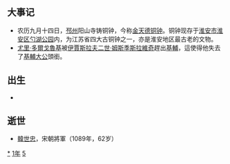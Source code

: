 {{yearTOC|1151|西夏'''[[天盛_(西夏)|天盛]]三年'''；大理'''[[大宝_(大理)|大宝]]三年'''；金'''[[天德_(金海陵王)|天德]]三年'''；西辽'''[[绍兴_(西遼)|绍兴]]元年'''；南宋'''[[紹興_(南宋)|紹興]]二十一年'''；越南'''[[大定_(越南)|大定]]十二年'''；日本'''[[久安|久安]]七年'''，'''[[仁平_(日本)|仁平]]元年'''}}

== 大事记 ==
*农历九月十四日，[[邳州_(古代)|邳州]]阳山寺铸铜钟，今称[[金天德铜钟|金天德铜钟]]。铜钟现存于[[淮安市|淮安市]][[淮安区|淮安区]][[淮安勺湖公園|勺湖公园]]内，为江苏省四大古铜钟之一，亦是淮安地区最古老的文物。
*[[尤里·多爾戈魯基|尤里·多爾戈魯基]]被[[伊賈斯拉夫二世·姆斯季斯拉維奇|伊賈斯拉夫二世·姆斯季斯拉維奇]]趕出[[基輔|基輔]]，這使得他失去了[[基輔大公|基輔大公]]頭銜。

== 出生 ==
*

== 逝世 ==
{{Wikisource year mention}}
*[[韓世忠|韓世忠]]，宋朝將軍（1089年，62岁）

[[Category:1151年|*]]
[[Category:1150年代|1年]]
[[Category:12世纪各年|5]]